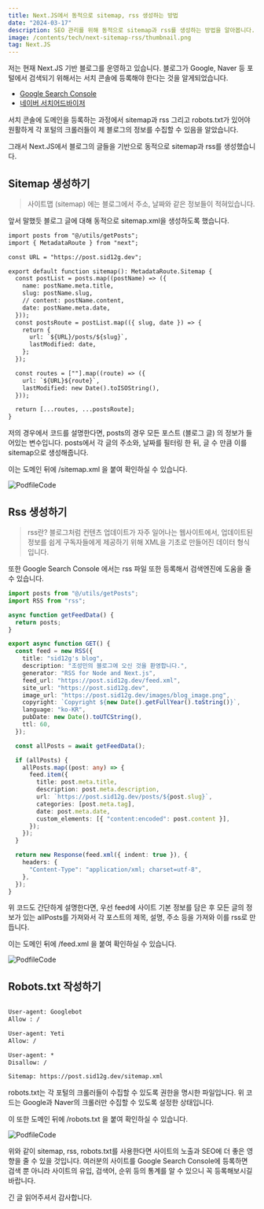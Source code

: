 ```yaml
---
title: Next.JS에서 동적으로 sitemap, rss 생성하는 방법
date: "2024-03-17"
description: SEO 관리를 위해 동적으로 sitemap과 rss를 생성하는 방법을 알아봅니다.
image: /contents/tech/next-sitemap-rss/thumbnail.png
tag: Next.JS
---
```


저는 현재 Next.JS 기반 블로그를 운영하고 있습니다. 블로그가 Google, Naver 등 포털에서 검색되기 위해서는 서치 콘솔에 등록해야 한다는 것을 알게되었습니다.

- [Google Search Console](https://search.google.com/search-console)
- [네이버 서치어드바이저](https://searchadvisor.naver.com/)

서치 콘솔에 도메인을 등록하는 과정에서 sitemap과 rss 그리고 robots.txt가 있어야 원활하게 각 포털의 크롤러들이 제 블로그의 정보를 수집할 수 있음을 알았습니다.

그래서 Next.JS에서 블로그의 글들을 기반으로 동적으로 sitemap과 rss를 생성했습니다.

## Sitemap 생성하기

> 사이트맵 (sitemap) 에는 블로그에서 주소, 날짜와 같은 정보들이 적혀있습니다.

앞서 말했듯 블로그 글에 대해 동적으로 sitemap.xml을 생성하도록 했습니다.

```tsx:src/app/sitemap.xml
import posts from "@/utils/getPosts";
import { MetadataRoute } from "next";

const URL = "https://post.sid12g.dev";

export default function sitemap(): MetadataRoute.Sitemap {
  const postList = posts.map((postName) => ({
    name: postName.meta.title,
    slug: postName.slug,
    // content: postName.content,
    date: postName.meta.date,
  }));
  const postsRoute = postList.map(({ slug, date }) => {
    return {
      url: `${URL}/posts/${slug}`,
      lastModified: date,
    };
  });

  const routes = [""].map((route) => ({
    url: `${URL}${route}`,
    lastModified: new Date().toISOString(),
  }));

  return [...routes, ...postsRoute];
}
```

저의 경우에서 코드를 설명한다면, posts의 경우 모든 포스트 (블로그 글) 의 정보가 들어있는 변수입니다. posts에서 각 글의 주소와, 날짜를 필터링 한 뒤, 글 수 만큼 이를 sitemap으로 생성해줍니다.

이는 도메인 뒤에 /sitemap.xml 을 붙여 확인하실 수 있습니다.

![PodfileCode](/contents/tech/next-sitemap-rss/sitemap.png)

## Rss 생성하기

> rss란? 블로그처럼 컨텐츠 업데이트가 자주 일어나는 웹사이트에서, 업데이트된 정보를 쉽게 구독자들에게 제공하기 위해 XML을 기초로 만들어진 데이터 형식 입니다.

또한 Google Search Console 에서는 rss 파일 또한 등록해서 검색엔진에 도움을 줄 수 있습니다.

```tsx:src/app/feed.xml/route.ts
import posts from "@/utils/getPosts";
import RSS from "rss";

async function getFeedData() {
  return posts;
}

export async function GET() {
  const feed = new RSS({
    title: "sid12g's blog",
    description: "조성민의 블로그에 오신 것을 환영합니다.",
    generator: "RSS for Node and Next.js",
    feed_url: "https://post.sid12g.dev/feed.xml",
    site_url: "https://post.sid12g.dev",
    image_url: "https://post.sid12g.dev/images/blog_image.png",
    copyright: `Copyright ${new Date().getFullYear().toString()}`,
    language: "ko-KR",
    pubDate: new Date().toUTCString(),
    ttl: 60,
  });

  const allPosts = await getFeedData();

  if (allPosts) {
    allPosts.map((post: any) => {
      feed.item({
        title: post.meta.title,
        description: post.meta.description,
        url: `https://post.sid12g.dev/posts/${post.slug}`,
        categories: [post.meta.tag],
        date: post.meta.date,
        custom_elements: [{ "content:encoded": post.content }],
      });
    });
  }

  return new Response(feed.xml({ indent: true }), {
    headers: {
      "Content-Type": "application/xml; charset=utf-8",
    },
  });
}
```

위 코드도 간단하게 설명한다면, 우선 feed에 사이트 기본 정보를 담은 후 모든 글의 정보가 있는 allPosts를 가져와서 각 포스트의 제목, 설명, 주소 등을 가져와 이를 rss로 만듭니다.

이는 도메인 뒤에 /feed.xml 을 붙여 확인하실 수 있습니다.

![PodfileCode](/contents/tech/next-sitemap-rss/rss.png)

## Robots.txt 작성하기

```text:src/app/robots.txt

User-agent: Googlebot
Allow : /

User-agent: Yeti
Allow: /

User-agent: *
Disallow: /

Sitemap: https://post.sid12g.dev/sitemap.xml
```

robots.txt는 각 포털의 크롤러들이 수집할 수 있도록 권한을 명시한 파일입니다. 위 코드는 Google과 Naver의 크롤러만 수집할 수 있도록 설정한 상태입니다.

이 또한 도메인 뒤에 /robots.txt 을 붙여 확인하실 수 있습니다.

![PodfileCode](/contents/tech/next-sitemap-rss/robots.png)

위와 같이 sitemap, rss, robots.txt를 사용한다면 사이트의 노출과 SEO에 더 좋은 영향을 줄 수 있을 것입니다.
여러분의 사이트를 Google Search Console에 등록하면 검색 뿐 아니라 사이트의 유입, 검색어, 순위 등의 통계를 알 수 있으니 꼭 등록해보시길 바랍니다.

긴 글 읽어주셔서 감사합니다.
